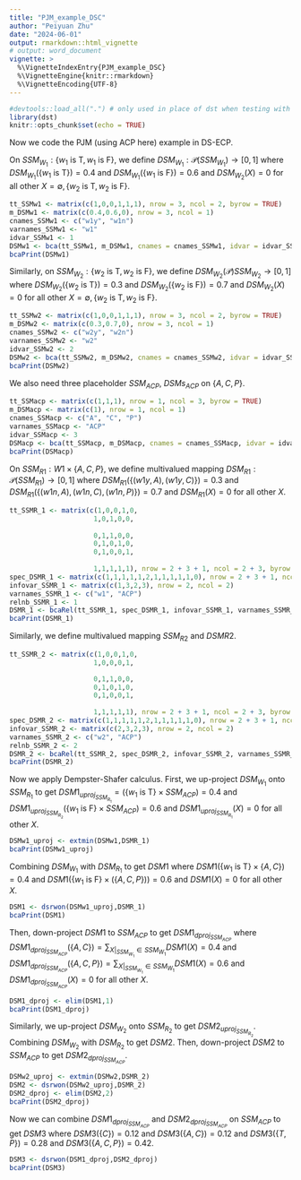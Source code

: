 ```yaml
---
title: "PJM_example_DSC"
author: "Peiyuan Zhu"
date: "2024-06-01"
output: rmarkdown::html_vignette
# output: word_document
vignette: >
  %\VignetteIndexEntry{PJM_example_DSC}
  %\VignetteEngine{knitr::rmarkdown}
  %\VignetteEncoding{UTF-8}
---
```


```r
#devtools::load_all(".") # only used in place of dst when testing with R-devel
library(dst) 
knitr::opts_chunk$set(echo = TRUE)
```

Now we code the PJM (using ACP here) example in DS-ECP. 

On $SSM_{W_1}:\{w_1\text{ is T},w_1\text{ is F}\}$, we define $DSM_{W_1}:\mathcal{P}(SSM_{W_1})\rightarrow[0,1]$ where $DSM_{W_1}(\{w_1\text{ is T}\})=0.4$ and $DSM_{W_1}(\{w_1\text{ is F}\})=0.6$ and $DSM_{W_2}(X)=0$ for all other $X=\emptyset,\{w_2\text{ is T},w_2\text{ is F}\}$.

```r
tt_SSMw1 <- matrix(c(1,0,0,1,1,1), nrow = 3, ncol = 2, byrow = TRUE)
m_DSMw1 <- matrix(c(0.4,0.6,0), nrow = 3, ncol = 1)
cnames_SSMw1 <- c("w1y", "w1n") 
varnames_SSMw1 <- "w1"
idvar_SSMw1 <- 1
DSMw1 <- bca(tt_SSMw1, m_DSMw1, cnames = cnames_SSMw1, idvar = idvar_SSMw1, varnames = varnames_SSMw1)
bcaPrint(DSMw1)
```

Similarly, on $SSM_{W_2}:\{w_2\text{ is T},w_2\text{ is F}\}$, we define $DSM_{W_2}(\mathcal{P})SSM_{W_2}\rightarrow[0,1]$ where $DSM_{W_2}(\{w_2\text{ is T}\})=0.3$ and $DSM_{W_2}(\{w_2\text{ is F}\})=0.7$ and $DSM_{W_2}(X)=0$ for all other $X=\emptyset,\{w_2\text{ is T},w_2\text{ is F}\}$.

```r
tt_SSMw2 <- matrix(c(1,0,0,1,1,1), nrow = 3, ncol = 2, byrow = TRUE)
m_DSMw2 <- matrix(c(0.3,0.7,0), nrow = 3, ncol = 1)
cnames_SSMw2 <- c("w2y", "w2n") 
varnames_SSMw2 <- "w2"
idvar_SSMw2 <- 2
DSMw2 <- bca(tt_SSMw2, m_DSMw2, cnames = cnames_SSMw2, idvar = idvar_SSMw2, varnames = varnames_SSMw2)
bcaPrint(DSMw2)
```

We also need three placeholder $SSM_{ACP}$, $DSMs_{ACP}$ on $\{A,C,P\}$. 

```r
tt_SSMacp <- matrix(c(1,1,1), nrow = 1, ncol = 3, byrow = TRUE)
m_DSMacp <- matrix(c(1), nrow = 1, ncol = 1)
cnames_SSMacp <- c("A", "C", "P") 
varnames_SSMacp <- "ACP"
idvar_SSMacp <- 3
DSMacp <- bca(tt_SSMacp, m_DSMacp, cnames = cnames_SSMacp, idvar = idvar_SSMacp, varnames = varnames_SSMacp)
bcaPrint(DSMacp)
```

On $SSM_{R1}:W1\times\{A,C,P\}$, we define multivalued mapping $DSM_{R1}:\mathcal{P}(SSM_{R1})\rightarrow[0,1]$ where $DSM_{R1}(\{(w1y,A),(w1y,C)\})=0.3$ and $DSM_{R1}(\{(w1n,A),(w1n,C),(w1n,P)\})=0.7$ and $DSM_{R1}(X)=0$ for all other $X$. 

```r
tt_SSMR_1 <- matrix(c(1,0,0,1,0,
                     1,0,1,0,0,
                     
                     0,1,1,0,0,
                     0,1,0,1,0,
                     0,1,0,0,1,
                     
                     1,1,1,1,1), nrow = 2 + 3 + 1, ncol = 2 + 3, byrow = TRUE, dimnames = list(NULL, c("w1y","w1n","A","C","P")))
spec_DSMR_1 <- matrix(c(1,1,1,1,1,2,1,1,1,1,1,0), nrow = 2 + 3 + 1, ncol = 2)
infovar_SSMR_1 <- matrix(c(1,3,2,3), nrow = 2, ncol = 2)
varnames_SSMR_1 <- c("w1", "ACP")
relnb_SSMR_1 <- 1
DSMR_1 <- bcaRel(tt_SSMR_1, spec_DSMR_1, infovar_SSMR_1, varnames_SSMR_1, relnb_SSMR_1)
bcaPrint(DSMR_1)
```

Similarly, we define multivalued mapping $SSM_{R2}$ and $DSMR2$.

```r
tt_SSMR_2 <- matrix(c(1,0,0,1,0,
                     1,0,0,0,1,

                     0,1,1,0,0,
                     0,1,0,1,0,
                     0,1,0,0,1,
                     
                     1,1,1,1,1), nrow = 2 + 3 + 1, ncol = 2 + 3, byrow = TRUE, dimnames = list(NULL, c("w2y","w2n","A","C","P")))
spec_DSMR_2 <- matrix(c(1,1,1,1,1,2,1,1,1,1,1,0), nrow = 2 + 3 + 1, ncol = 2)
infovar_SSMR_2 <- matrix(c(2,3,2,3), nrow = 2, ncol = 2)
varnames_SSMR_2 <- c("w2", "ACP")
relnb_SSMR_2 <- 2
DSMR_2 <- bcaRel(tt_SSMR_2, spec_DSMR_2, infovar_SSMR_2, varnames_SSMR_2, relnb_SSMR_2)
bcaPrint(DSMR_2)
```

Now we apply Dempster-Shafer calculus. First, we up-project $DSM_{W_1}$ onto $SSM_{R_1}$ to get $DSM1_{uproj_{SSM_{R_1}}}=(\{w_1\text{ is T}\}\times SSM_{ACP})=0.4$ and $DSM1_{uproj_{SSM_{R_2}}}(\{w_1\text{ is F}\}\times SSM_{ACP})=0.6$ and $DSM1_{uproj_{SSM_{R_1}}}(X)=0$ for all other $X$. 

```r
DSMw1_uproj <- extmin(DSMw1,DSMR_1)
bcaPrint(DSMw1_uproj)
```

Combining $DSM_{W_1}$ with $DSM_{R_1}$ to get $DSM1$ where $DSM1(\{w_1\text{ is T}\}\times\{A,C\})=0.4$ and $DSM1(\{w_1\text{ is F}\}\times(\{A,C,P\}))=0.6$ and $DSM1(X)=0$ for all other $X$.

```r
DSM1 <- dsrwon(DSMw1_uproj,DSMR_1)
bcaPrint(DSM1)
```

Then, down-project $DSM1$ to $SSM_{ACP}$ to get $DSM1_{dproj_{SSM_{ACP}}}$ where $DSM1_{dproj_{SSM_{ACP}}}(\{A,C\})=\sum_{X|_{SSM_{W_1}} \in SSM_{W_1}}DSM1(X)=0.4$ and $DSM1_{dproj_{SSM_{ACP}}}(\{A,C,P\})=\sum_{X|_{SSM_{W_1}} \in SSM_{W_1}}DSM1(X)=0.6$ and  $DSM1_{dproj_{SSM_{ACP}}}(X)=0$ for all other $X$.

```r
DSM1_dproj <- elim(DSM1,1)
bcaPrint(DSM1_dproj)
```

Similarly, we up-project $DSM_{W_2}$ onto $SSM_{R_2}$ to get $DSM2_{uproj_{SSM_{R_2}}}$. Combining $DSM_{W_2}$ with $DSM_{R_2}$ to get $DSM2$. Then, down-project $DSM2$ to $SSM_{ACP}$ to get $DSM2_{dproj_{SSM_{ACP}}}$.

```r
DSMw2_uproj <- extmin(DSMw2,DSMR_2)
DSM2 <- dsrwon(DSMw2_uproj,DSMR_2)
DSM2_dproj <- elim(DSM2,2)
bcaPrint(DSM2_dproj)
```

Now we can combine $DSM1_{dproj_{SSM_{ACP}}}$ and $DSM2_{dproj_{SSM_{ACP}}}$ on $SSM_{ACP}$ to get $DSM3$ where $DSM3(\{C\})=0.12$ and $DSM3(\{A,C\})=0.12$ and $DSM3(\{T,P\})=0.28$ and $DSM3(\{A,C,P\})=0.42$.

```r
DSM3 <- dsrwon(DSM1_dproj,DSM2_dproj)
bcaPrint(DSM3)
```




